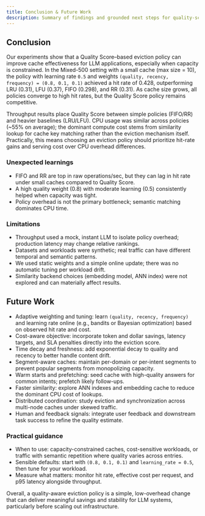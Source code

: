 ```yaml
---
title: Conclusion & Future Work
description: Summary of findings and grounded next steps for quality-score eviction
---
```


## Conclusion

Our experiments show that a Quality Score–based eviction policy can improve cache effectiveness for LLM applications, especially when capacity is constrained. In the Mixed-500 setting with a small cache (max size = 10), the policy with learning rate `0.5` and weights `(quality, recency, frequency) = (0.8, 0.1, 0.1)` achieved a hit rate of 0.428, outperforming LRU (0.31), LFU (0.37), FIFO (0.298), and RR (0.31). As cache size grows, all policies converge to high hit rates, but the Quality Score policy remains competitive.

Throughput results place Quality Score between simple policies (FIFO/RR) and heavier baselines (LRU/LFU). CPU usage was similar across policies (~55% on average); the dominant compute cost stems from similarity lookup for cache key matching rather than the eviction mechanism itself. Practically, this means choosing an eviction policy should prioritize hit-rate gains and serving cost over CPU overhead differences.

### Unexpected learnings

- FIFO and RR are top in raw operations/sec, but they can lag in hit rate under small caches compared to Quality Score.
- A high quality weight (0.8) with moderate learning (0.5) consistently helped when capacity was tight.
- Policy overhead is not the primary bottleneck; semantic matching dominates CPU time.

### Limitations

- Throughput used a mock, instant LLM to isolate policy overhead; production latency may change relative rankings.
- Datasets and workloads were synthetic; real traffic can have different temporal and semantic patterns.
- We used static weights and a simple online update; there was no automatic tuning per workload drift.
- Similarity backend choices (embedding model, ANN index) were not explored and can materially affect results.

## Future Work

- Adaptive weighting and tuning: learn `(quality, recency, frequency)` and learning rate online (e.g., bandits or Bayesian optimization) based on observed hit rate and cost.
- Cost-aware objective: incorporate token and dollar savings, latency targets, and SLA penalties directly into the eviction score.
- Time decay and freshness: add exponential decay to quality and recency to better handle content drift.
- Segment-aware caches: maintain per-domain or per-intent segments to prevent popular segments from monopolizing capacity.
- Warm starts and prefetching: seed cache with high-quality answers for common intents; prefetch likely follow-ups.
- Faster similarity: explore ANN indexes and embedding cache to reduce the dominant CPU cost of lookups.
- Distributed coordination: study eviction and synchronization across multi-node caches under skewed traffic.
- Human and feedback signals: integrate user feedback and downstream task success to refine the quality estimate.

### Practical guidance

- When to use: capacity-constrained caches, cost-sensitive workloads, or traffic with semantic repetition where quality varies across entries.
- Sensible defaults: start with `(0.8, 0.1, 0.1)` and `learning_rate = 0.5`, then tune for your workload.
- Measure what matters: monitor hit rate, effective cost per request, and p95 latency alongside throughput.

Overall, a quality-aware eviction policy is a simple, low-overhead change that can deliver meaningful savings and stability for LLM systems, particularly before scaling out infrastructure.


